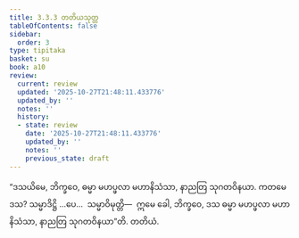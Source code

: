 ```yaml
---
title: 3.3.3 တတိယသုတ္တ
tableOfContents: false
sidebar:
  order: 3
type: tipitaka
basket: su
book: a10
review:
  current: review
  updated: '2025-10-27T21:48:11.433776'
  updated_by: ''
  notes: ''
  history:
  - state: review
    date: '2025-10-27T21:48:11.433776'
    updated_by: ''
    notes: ''
    previous_state: draft
---
```



<ReviewStatus review={frontmatter.review} showDetails={true} />

<HypothesisAnnotation frontmatter={frontmatter} />

<DynamicBreadcrumb />

<Division number="125" book="a10" e="ch" v="17" p="451">

<Paragraph number="1086" book="a10">
“ဒသယိမေ, ဘိက္ခဝေ, ဓမ္မာ မဟပ္ဖလာ မဟာနိသံသာ, နာညတြ သုဂတဝိနယာ. ကတမေ ဒသ? သမ္မာဒိဋ္ဌိ …ပေ…  သမ္မာဝိမုတ္တိ—  ဣမေ ခေါ, ဘိက္ခဝေ, ဒသ ဓမ္မာ မဟပ္ဖလာ မဟာနိသံသာ, နာညတြ သုဂတဝိနယာ”တိ.

</Paragraph>
</Division>

<Paragraph number="1087" type="center" book="a10">
တတိယံ.
</Paragraph>